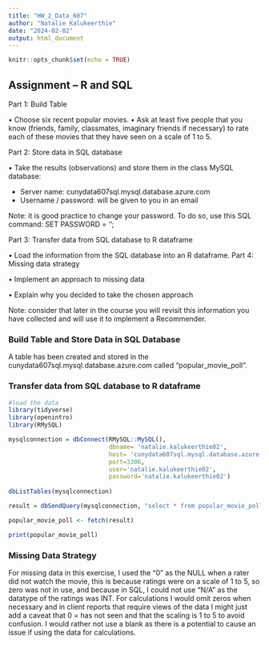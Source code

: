 ---
title: "HW_2_Data_607"
author: "Natalie Kalukeerthie"
date: "2024-02-02"
output: html_document
---

```{r setup, include=FALSE}
knitr::opts_chunk$set(echo = TRUE)
```

## Assignment – R and SQL

Part 1: Build Table

• Choose six recent popular movies.
• Ask at least five people that you know (friends, family, classmates, imaginary friends if
necessary) to rate each of these movies that they have seen on a scale of 1 to 5.

Part 2: Store data in SQL database

• Take the results (observations) and store them in the class MySQL database:

- Server name: cunydata607sql.mysql.database.azure.com
- Username / password: will be given to you in an email

Note: it is good practice to change your password. To do so, use this SQL command:
SET PASSWORD = ‘<your new password here>';

Part 3: Transfer data from SQL database to R dataframe

• Load the information from the SQL database into an R dataframe.
Part 4: Missing data strategy

• Implement an approach to missing data

• Explain why you decided to take the chosen approach

Note: consider that later in the course you will revisit this information you have collected and
will use it to implement a Recommender.

### Build Table and Store Data in SQL Database

A table has been created and stored in the cunydata607sql.mysql.database.azure.com called "popular_movie_poll".

### Transfer data from SQL database to R dataframe
```{r dataframe}

#load the data
library(tidyverse)
library(openintro)
library(RMySQL)

mysqlconnection = dbConnect(RMySQL::MySQL(),
                            dbname= 'natalie.kalukeerthie02',
                            host= 'cunydata607sql.mysql.database.azure.com',
                            port=3306,
                            user='natalie.kalukeerthie02',
                            password='natalie.kalukeerthie02')
                            
dbListTables(mysqlconnection)

result = dbSendQuery(mysqlconnection, "select * from popular_movie_poll")

popular_movie_poll <- fetch(result)

print(popular_movie_poll)

```

### Missing Data Strategy

For missing data in this exercise, I used the "0" as the NULL when a rater did not watch the movie, this is because ratings were on a scale of 1 to 5, so zero was not in use, and because in SQL, I could not use "N/A" as the datatype of the ratings was INT. For calculations I would omit zeros when necessary and in client reports that require views of the data I might just add a caveat that 0 = has not seen and that the scaling is 1 to 5 to avoid confusion. I would rather not use a blank as there is a potential to cause an issue if using the data for calculations. 

